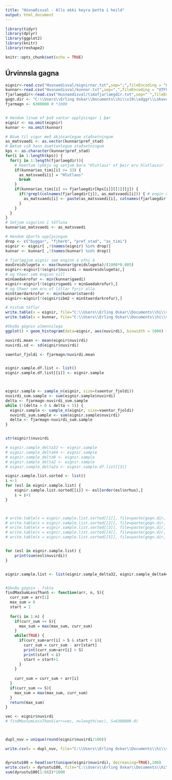 ```yaml
---
title: "Húsnæðisval - Alls ekki keyra þetta í heild"
output: html_document
---
```


```r
library(tidyr)
library(dplyr)
library(ggplot2)
library(knitr)
library(reshape2)
```

```r
knitr::opts_chunk$set(echo = TRUE)
```

## Úrvinnsla gagna

```r
eignir<-read.csv("Husnaedisval/eignirnar.txt",sep=";",fileEncoding = "UTF8")
kunnar<-read.csv("Husnaedisval/kunnar.txt",sep=",",fileEncoding = "UTF8")
fjarlaegdir<-read.csv("Husnaedisval/timafjarlaegdir.txt",sep=" ",fileEncoding = "UTF8")
gogn.dir <- "C:\\Users\\Erling Oskar\\Documents\\hi\\v19\\adggr\\Lokaverkefni-Husnaedisval\\GognErling\\"
fjarmagn <- 6300000 # *1000
```

```r
```

```r
# Hendum línum ef það vantar upplýsingar í þær
eignir <- na.omit(eignir)
kunnar <- na.omit(kunnar)
```


```r
# Búum til vigur með ákjósanlegum staðsetningum
as_matsvaedi <- as.vector(kunnar$pref_stad)
# Bætum við hann ásættanlegum staðsetningum
kps <- as.character(kunnar$pref_stad)
for(i in 1:length(kps)) {
  for(j in 1:length(fjarlaegdir)){
    # Haettum lykkju og setjum bara "Hlutlaus" ef þeir eru hlutlausir
    if(kunnar$as_timi[i] >= 33) {
      as_matsvaedi[i] = "Hlutlaus"
      break
    }
    if(kunnar$as_timi[i] >= fjarlaegdir[kps[i]][[1]][j]) {
      if(!grepl(colnames(fjarlaegdir[j]), as_matsvaedi[i])) { # engin duplicate-values takk
        as_matsvaedi[i] <- paste(as_matsvaedi[i], colnames(fjarlaegdir[j]), sep=" ")
      }
    }
  }
}
# Setjum vigurinn í töfluna
kunnar$as_matsvaedi <- as_matsvaedi
```

```r
# Hendum óþarfa upplýsingum
drop <- c("byggar", "fjherb", "pref_stad", "as_timi")
eignir <- eignir[ ,!(names(eignir) %in% drop)]
kunnar <- kunnar[ ,!(names(kunnar) %in% drop)]
```

```r
# fjarlægjum eignir sem enginn á efni á
maxGreidslugeta <- max(kunnar$greidslugeta)/(1000*0.005)
eignir<-eignir[!(eignir$nuvirdi > maxGreidslugeta),]
# og thaer sem enginn vill
minGaedakrofur <- min(kunnar$gaedi)
eignir<-eignir[!(eignir$gaedi < minGaedakrofur),]
# og thaer sem eru of litlar fyrir alla
minStaerdarkrofur <- min(kunnar$staerd)
eignir<-eignir[!(eignir$ibm2 < minStaerdarkrofur),]
```

```r
# Vistum töflur
write.table(x = eignir, file="C:\\Users\\Erling Oskar\\Documents\\hi\\v19\\adggr\\Lokaverkefni-Husnaedisval\\GognErling\\eignir.txt", sep="\t")
write.table(x = kunnar, file="C:\\Users\\Erling Oskar\\Documents\\hi\\v19\\adggr\\Lokaverkefni-Husnaedisval\\GognErling\\kunnar.txt", sep="\t")
```

```r
#Skoða gögnin almennilega
ggplot() + geom_histogram(data=eignir, aes(nuvirdi), binwidth = 1000) + labs(x='Núvirði', y='Fjöldi')

nuvirdi.mean <- mean(eignir$nuvirdi)
nuvirdi.sd <- sd(eignir$nuvirdi)

vaentur_fjoldi <- fjarmagn/nuvirdi.mean
```

```r

```

```r

eignir.sample.df.list <- list()
eignir.sample.df.list[[i]] <- eignir.sample



eignir.sample <- sample_n(eignir, size=(vaentur_fjoldi))
nuvirdi_sum.sample <- sum(eignir.sample$nuvirdi)
delta <- fjarmagn-nuvirdi_sum.sample
while (!(delta > 0 & delta < 5)) {
  eignir.sample <- sample_n(eignir, size=vaentur_fjoldi)
  nuvirdi_sum.sample <- sum(eignir.sample$nuvirdi)
  delta <- fjarmagn-nuvirdi_sum.sample
}


str(eignir)$nuvirdi
```

```r
# eignir.sample_delta32 <- eignir.sample
# eignir.sample_delta44 <- eignir.sample
# eignir.sample_delta9 <- eignir.sample
# eignir.sample_delta2 <- eignir.sample
# eignir.sample_delta2a <- eignir.sample.df.list[[3]]

eignir.sample.list.sorted <- list()
i <-1
for (esl in eignir.sample.list) {
    eignir.sample.list.sorted[[i]] <- esl[order(esl$nrhus),]
    i = i+1
}



# write.table(x = eignir.sample.list.sorted[[1]], file=paste(gogn.dir, "eignir-sample4.txt"), sep="\t")
# write.table(x = eignir.sample.list.sorted[[2]], file=paste(gogn.dir, "eignir-sample5.txt"), sep="\t")
# write.table(x = eignir.sample.list.sorted[[3]], file=paste(gogn.dir, "eignir-sample3.txt"), sep="\t")
# write.table(x = eignir.sample.list.sorted[[4]], file=paste(gogn.dir, "eignir-sample2.txt"), sep="\t")
# write.table(x = eignir.sample.list.sorted[[5]], file=paste(gogn.dir, "eignir-sample1.txt"), sep="\t")


for (esl in eignir.sample.list) {
    print(sum(esl$nuvirdi))
}


eignir.sample.list <- list(eignir.sample_delta32, eignir.sample_delta44, eignir.sample_delta9, eignir.sample_delta2, eignir.sample_delta2a)

```

```r

```



```r
#Skoða gögnin - fikta
findMaxSumLessThanS <- function(arr, n, S){
  curr_sum = arr[1]
  max_sum = 0
  start = 1
  
  for(i in 1:n) {
    if(curr_sum <= S){
      max_sum = max(max_sum, curr_sum)
    }
    while(TRUE) {
      if(curr_sum+arr[i] > S & start < i){
        curr_sum = curr_sum - arr[start]
        print(curr_sum+arr[i] > S)
        print(start < i)
        start = start+1
      }
    }
    
    curr_sum = curr_sum + arr[i]
  }
  if(curr_sum <= S){
    max_sum = max(max_sum, curr_sum)
  }
  return(max_sum)
}

vec <- eignir$nuvirdi
# findMaxSumLessThanS(arr=vec, n=length(vec), S=6300000.0)



dupl_nuv = unique(round(eignir$nuvirdi/100))

write.csv(x = dupl_nuv, file="C:\\Users\\Erling Oskar\\Documents\\hi\\v19\\adggr\\Lokaverkefni-Husnaedisval\\GognErling\\uniqueNuvirdi.txt", row.names = FALSE)


dyrustu100 = head(sort(unique(eignir$nuvirdi), decreasing=TRUE),100)
write.csv(x = dyrustu100, file="C:\\Users\\Erling Oskar\\Documents\\hi\\v19\\adggr\\Lokaverkefni-Husnaedisval\\GognErling\\dyrustu100Nuvirdi.txt", row.names = FALSE)
sum(dyrustu100[1:66])*1000

```

